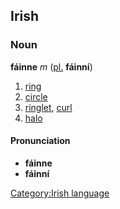 ==Irish==
===Noun===
'''fáinne''' ''m'' ([[plural|pl.]] '''fáinní''')
#[[ring]]
#[[circle]]
#[[ringlet]], [[curl]]
#[[halo]]
====Pronunciation====
*'''fáinne''' {{IPA|[f&#593;&#720;&#626;&#601;]}}
*'''fáinní''' {{IPA|[f&#593;&#720;&#626;i&#720;]}}

[[Category:Irish language]]